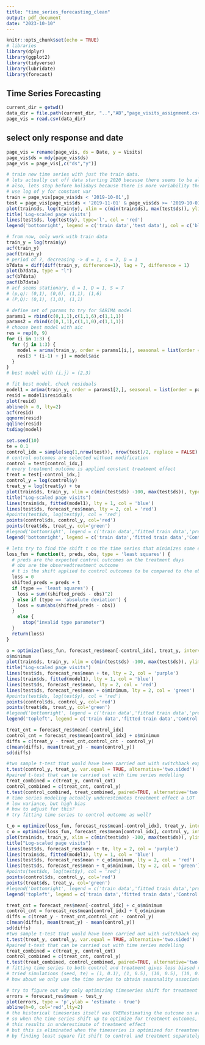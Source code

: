 ```yaml
---
title: "time_series_forecasting_clean"
output: pdf_document
date: "2023-10-10"
---
```


```r
knitr::opts_chunk$set(echo = TRUE)
# libraries
library(dplyr)
library(ggplot2)
library(tidyverse)
library(lubridate)
library(forecast)
```

## Time Series Forecasting
```r
current_dir = getwd()
data_dir = file.path(current_dir, "..","AB","page_visits_assignment.csv")
page_vis = read.csv(data_dir)
```
## select only response and date
```r
page_vis = rename(page_vis, ds = Date, y = Visits)
page_vis$ds = mdy(page_vis$ds)
page_vis = page_vis[,c("ds","y")]
```
```r
# train new time series with just the train data.
# lets actually cut off data starting 2020 because there seems to be alot of change points 
# also, lets stop before holidays because there is more variability there
# use log of y for constant var 
train = page_vis[page_vis$ds < '2019-10-01',]
test = page_vis[page_vis$ds < '2019-11-01' & page_vis$ds >= '2019-10-01',]
plot(train$ds, log(train$y), xlim = c(min(train$ds), max(test$ds)), ylim = c(min(log(train$y)), max(log(train$y))), type = 'l', col = 'black', ylab = 'Log of page visits', xlab = 'Time')
title('Log-scaled page visits')
lines(test$ds, log(test$y), type='l', col = 'red')
legend('bottomright', legend = c('train data','test data'), col = c('black','red'), lty = 1)
```
```r
# from now, only work with train data
train_y = log(train$y)
acf(train_y)
pacf(train_y)
# period of 7, decreasing -> d = 1, s = 7, D = 1
b7data = diff(diff(train_y, difference=1), lag = 7, difference = 1)
plot(b7data, type = "l")
acf(b7data)
pacf(b7data)
# acf seems stationary, d = 1, D = 1, S = 7
# (p,q): (0,1), (0,6), (1,1), (1,6)
# (P,Q): (0,1), (1,0), (1,1)
```
```R
# define set of params to try for SARIMA model
params1 = rbind(c(0,1,1),c(1,1,6),c(1,1,1))
params2 = rbind(c(0,1,1),c(1,1,0),c(1,1,1))
# choose best model with aic
res = rep(0, 9)
for (i in 1:3) {
  for (j in 1:3) {
    model = arima(train_y, order = params1[i,], seasonal = list(order = params2[j,], period = 7))
    res[3 * (i-1) + j] = model$aic
  }
}
# best model with (i,j) = (2,3)
```
```r
# fit best model, check residuals
model1 = arima(train_y, order = params1[2,], seasonal = list(order = params2[3,], period=7))
resid = model1$residuals
plot(resid)
abline(h = 0, lty=2)
acf(resid)
qqnorm(resid)
qqline(resid)
tsdiag(model)
```
```r
set.seed(10)
te = 0.1
control_idx = sample(seq(1,nrow(test)), nrow(test)/2, replace = FALSE)
# control outcomes are selected without modification
control = test[control_idx,]
# every treatment outcome is applied constant treatment effect 
treat = test[-control_idx,]
control_y = log(control$y)
treat_y = log(treat$y) + te
plot(train$ds, train_y, xlim = c(min(test$ds) -100, max(test$ds)), type = 'l', col = 'black',ylab = "Log of page visits",xlab ="Time")
title("Log-scaled page visits")
lines(train$ds, fitted(model1), lty = 1, col = 'blue')
lines(test$ds, forecast_res$mean, lty = 2, col = 'red')
#points(test$ds, log(test$y), col = 'red')
points(control$ds, control_y, col='red')
points(treat$ds, treat_y, col='green')
#legend('bottomright', legend = c('train data','fitted train data','preds'), col = c('black','blue','red'), lty = c(1,1,2))
legend('bottomright', legend = c('train data','fitted train data','Control TS'), col = c('black','blue','red'), lty = c(1,1,2))
```

```r
# lets try to find the shift t on the time series that minimizes some error function with the treatment outcomes
loss_fun = function(t, preds, obs, type = 'least squares') {
  # preds are the expected control outcomes on the treatment days 
  # obs are the observedtreatment outcome
  # t is the shift applied to control outcomes to be compared to the observed treatment outcome
  loss = 0
  shifted_preds = preds + t
  if (type == 'least squares') {
    loss = sum((shifted_preds - obs)^2)
  } else if (type == 'absolute deviation') {
    loss = sum(abs(shifted_preds - obs))
  }
    else {
      stop("invalid type parameter")
  }
  return(loss)
}
```

```r
o = optimize(loss_fun, forecast_res$mean[-control_idx], treat_y, interval = c(-2,2))
o$minimum
plot(train$ds, train_y, xlim = c(min(test$ds) -100, max(test$ds)), ylim=c(min(c(control_y,treat_y))-1,max(c(control_y,treat_y))+1),type = 'l', col = 'black',ylab = "Log of page visits",xlab ="Time")
title("Log-scaled page visits")
lines(test$ds, forecast_res$mean + te, lty = 2, col = 'purple')
lines(train$ds, fitted(model1), lty = 1, col = 'blue')
lines(test$ds, forecast_res$mean, lty = 2, col = 'red')
lines(test$ds, forecast_res$mean + o$minimum, lty = 2, col = 'green')
#points(test$ds, log(test$y), col = 'red')
points(control$ds, control_y, col='red')
points(treat$ds, treat_y, col='green')
#legend('bottomright', legend = c('train data','fitted train data','preds'), col = c('black','blue','red'), lty = c(1,1,2))
legend('topleft', legend = c('train data','fitted train data','Control TS','True treatment TS'), col = c('black','blue','red','green','purple'), lty = c(1,1,2,2,2))
```


```R
treat_cnt = forecast_res$mean[-control_idx]
control_cnt = forecast_res$mean[control_idx] + o$minimum
diffs = c(treat_y - treat_cnt,control_cnt - control_y)
c(mean(diffs), mean(treat_y) - mean(control_y))
sd(diffs)
```

```R
#two sample t-test that would have been carried out with switchback experiment
t.test(control_y, treat_y, var.equal = TRUE, alternative='two.sided')
#paired t-test that can be carried out with time series modelling
treat_combined = c(treat_y, control_cnt)
control_combined = c(treat_cnt, control_y)
t.test(control_combined, treat_combined, paired=TRUE, alternative='two.sided')
# time series modeling actually underestimates treatment effect a LOT 
# low variance, but high bias
# how to adjust for this? 
# try fitting time series to control outcome as well?
```
```r
t_o = optimize(loss_fun, forecast_res$mean[-control_idx], treat_y, interval = c(-2,2))
c_o = optimize(loss_fun, forecast_res$mean[control_idx], control_y, interval = c(-2,2))
plot(train$ds, train_y, xlim = c(min(test$ds) -100, max(test$ds)), ylim=c(min(c(control_y,treat_y))-1,max(c(control_y,treat_y))+1),type = 'l', col = 'black',ylab = "Log of page visits",xlab ="Time")
title("Log-scaled page visits")
lines(test$ds, forecast_res$mean + te, lty = 2, col = 'purple')
lines(train$ds, fitted(model1), lty = 1, col = 'blue')
lines(test$ds, forecast_res$mean + c_o$minimum, lty = 2, col = 'red')
lines(test$ds, forecast_res$mean + t_o$minimum, lty = 2, col = 'green')
#points(test$ds, log(test$y), col = 'red')
points(control$ds, control_y, col='red')
points(treat$ds, treat_y, col='green')
#legend('bottomright', legend = c('train data','fitted train data','preds'), col = c('black','blue','red'), lty = c(1,1,2))
legend('topleft', legend = c('train data','fitted train data','Control TS','True treatment TS'), col = c('black','blue','red','green','purple'), lty = c(1,1,2,2,2))
```
```r
treat_cnt = forecast_res$mean[-control_idx] + c_o$minimum
control_cnt = forecast_res$mean[control_idx] + t_o$minimum
diffs = c(treat_y - treat_cnt,control_cnt - control_y)
c(mean(diffs), mean(treat_y) - mean(control_y))
sd(diffs)
#two sample t-test that would have been carried out with switchback experiment
t.test(treat_y, control_y, var.equal = TRUE, alternative='two.sided')
#paired t-test that can be carried out with time series modelling
treat_combined = c(treat_y, control_cnt)
control_combined = c(treat_cnt, control_y)
t.test(treat_combined, control_combined, paired=TRUE, alternative='two.sided')
# fitting time series to both control and treatment gives less biased results. again, with lower variance compared to regular two sample t-test 
# tried simulations (seed, te) = (1, 0.1), (1, 0.5), (10, 0.5), (10, 0.1)
# how about we only use the time series to obtain seasonality associated with data, which justifies fitting the time series to each control and treatment group 
```
```R
# try to figure out why only optimizing timeseries shift for treatment outcomes is biased
errors = forecast_res$mean - test_y
plot(errors, type = 'p',ylab = 'estimate - true')
abline(h=0, col='red',lty=2)
# the historical timeseries itself was OVERestimating the outcome on average
# so when the time series shift up to optimize for treatment outcomes, it doesn't have to shift up as much to minimize least square difference with treatment outcomes
# this results in underestimate of treatment effect
# but this is eliminated when the timeseries is optimized for treamtnet oucomes AND control outcomes as it removes the under/overestimate of the time series and fits to the data itself 
# by finding least square fit shift to control and treatment separately, we can more accurately estimate the treatment effect 


```






